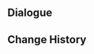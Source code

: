 {{Genius Invokation TCG Stage
|title        = Wriothesley: Friendly
|type         = Friendly Fracas
|group        = Invitation Board
|character    = Wriothesley
|requirement  = 1
|introduction = "This card game is indeed very interesting. No wonder it's been a hit amongst the inmates."<br>Hint: Wriothesley's deck has the Character Card "Wriothesley" as its core, and can enhance Cryo DMG, as well as heal and defend characters through Action Cards.
|objective_1  = Achieve victory
|reward_1     = Wriothesley*1
|objective_2  = Achieve victory within 6 rounds
|reward_2     = Terror for the Evildoers*1
|objective_3  = Achieve victory with characters defeated less than twice during the battle
|reward_3     = Terror for the Evildoers*1
|lineup       = Wriothesley;Thoma;Shenhe
|action       = Terror for the Evildoers;Terror for the Evildoers;Blizzard Strayer;Blizzard Strayer;Cashflow Supervision;Cashflow Supervision;Elemental Resonance: Woven Ice;Elemental Resonance: Woven Ice;Elemental Resonance: Shattering Ice;Elemental Resonance: Shattering Ice;Fortress of Meropide;Fortress of Meropide;Veteran's Visage;Veteran's Visage;Machine Assembly Line;Machine Assembly Line;Rainbow Macarons;Rainbow Macarons;The White Glove and the Fisherman;The White Glove and the Fisherman;Mushroom Pizza;Mushroom Pizza;Lotus Flower Crisp;Lotus Flower Crisp;Strategize;Strategize;Weeping Willow of the Lake;Weeping Willow of the Lake;The Bestest Travel Companion!;The Bestest Travel Companion!
}}

==Dialogue==
{{Transclude|Genius Invokation TCG/Stage/Wriothesley|Friendly Fracas}}

==Change History==
{{Change History|4.7}}
